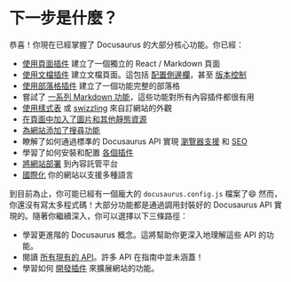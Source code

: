 # 下一步是什麼？

恭喜！你現在已經掌握了 Docusaurus 的大部分核心功能。你已經：

- [使用頁面插件](./creating-pages.mdx) 建立了一個獨立的 React / Markdown 頁面
- [使用文檔插件](./docs/docs-introduction.mdx) 建立文檔頁面。這包括 [配置側邊欄](./docs/sidebar/index.mdx)，甚至 [版本控制](./docs/versioning.mdx)
- [使用部落格插件](../blog.mdx) 建立了一個功能完整的部落格
- 嘗試了 [一系列 Markdown 功能](./markdown-features/markdown-features-intro.mdx)，這些功能對所有內容插件都很有用
- [使用樣式表](../styling-layout.mdx) 或 [swizzling](../swizzling.mdx) 來自訂網站的外觀
- [在頁面中加入了圖片和其他靜態資源](../static-assets.mdx)
- [為網站添加了搜尋功能](../search.mdx)
- 瞭解了如何通過標準的 Docusaurus API 實現 [瀏覽器支援](../browser-support.mdx) 和 [SEO](../seo.mdx)
- 學習了如何安裝和配置 [各個插件](../using-plugins.mdx)
- [將網站部署](../deployment.mdx) 到內容託管平台
- [國際化](../i18n/i18n-tutorial.mdx) 你的網站以支援多種語言

到目前為止，你可能已經有一個龐大的 `docusaurus.config.js` 檔案了😄 然而，你還沒有寫太多程式碼！大部分功能都是通過調用封裝好的 Docusaurus API 實現的。隨著你繼續深入，你可以選擇以下三條路徑：

- 學習更進階的 Docusaurus 概念。這將幫助你更深入地理解這些 API 的功能。
- 閱讀 [所有現有的 API](../docusaurus-core.mdx)。許多 API 在指南中並未涵蓋！
- 學習如何 [開發插件](../api/plugin-methods/README.mdx) 來擴展網站的功能。